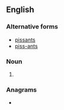 {{also|pissants|piss-ants}}
==English==

===Alternative forms===
* [[pissants]]
* [[piss-ants]]

===Noun===
{{head|en|noun form}}

# {{plural of|en|piss ant}}

===Anagrams===
* {{anagrams|en|a=ainpssst|spastins}}
